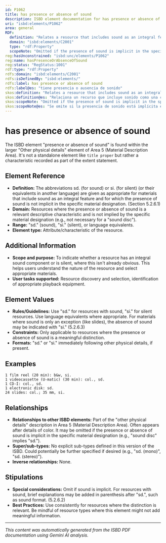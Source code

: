 ```yaml
---
id: P1062
title: has presence or absence of sound
description: ISBD element documentation for has presence or absence of sound
uri: "isbd:elements/P1062"
area: general
RDF:
  definition: "Relates a resource that includes sound as an integral feature to the abbreviations \"sd.\" (for sound) or \"si.\" (for silent) (or their equivalents in another language)."
  domain: "isbd:elements/C2001"
  type: "rdf:Property"
  scopeNote: "Omitted if the presence of sound is implicit in the specific material designation."
reg:hasUnconstrained: "isbd:unc/elements/P1062"
reg:name: hasPresenceOrAbsenceOfSound
reg:status: "RegStatus:1001"
rdf:type: "rdf:Property"
rdfs:domain: "isbd:elements/C2001"
rdfs:isDefinedBy: "isbd:elements/"
rdfs:label: has presence or absence of sound
rdfs:label@es: "tiene presencia o ausencia de sonido"
skos:definition: "Relates a resource that includes sound as an integral feature to the abbreviations \"sd.\" (for sound) or \"si.\" (for silent) (or their equivalents in another language)."
skos:definition@es: "Relaciona un recurso que incluye sonido como una característica integral con las abreviaturas “son.” (para “sonoro”) o “sil.” (para “silencio”) (o sus equivalentes en otra lengua)."
skos:scopeNote: "Omitted if the presence of sound is implicit in the specific material designation."
skos:scopeNote@es: "Se omite si la presencia de sonido está implícita en la designación específica del material."
---
```

# has presence or absence of sound

The ISBD element "presence or absence of sound" is found within the larger "Other physical details" element of Area 5 (Material Description Area).  It's not a standalone element like `title proper` but rather a characteristic recorded as part of the extent statement.

## Element Reference

- **Definition:** The abbreviations sd. (for sound) or si. (for silent) (or their equivalents in another language) are given as appropriate for materials that include sound as an integral feature and for which the presence of sound is not implicit in the specific material designation. (Section 5.2.6.1)
- **Domain:**  Resources where the presence or absence of sound is a relevant descriptive characteristic and is not implied by the specific material designation (e.g., not necessary for a "sound disc").
- **Range:**  "sd." (sound), "si." (silent), or language equivalents.
- **Element type:** Attribute/characteristic of the resource.

## Additional Information

- **Scope and purpose:** To indicate whether a resource has an integral sound component or is silent, where this isn't already obvious. This helps users understand the nature of the resource and select appropriate materials.
- **User tasks supported:**  Resource discovery and selection, identification of appropriate playback equipment.


## Element Values

- **Rules/Guidelines:** Use "sd." for resources with sound, "si." for silent resources.  Use language equivalents where appropriate.  For materials where sound is only an exception (like slides), the absence of sound may be indicated with "si." (5.2.6.3)
- **Constraints:**  Only applicable to resources where the presence or absence of sound is a meaningful distinction.
- **Formats:**  "sd." or "si." immediately following other physical details, if present.


## Examples

```
1 film reel (20 min): b&w, si.
1 videocassette (U-matic) (30 min): col., sd.
1 CD-I: col., sd. 
1 electronic disk: sd.
24 slides: col.; 35 mm, si.
```

## Relationships

- **Relationships to other ISBD elements:** Part of the "other physical details" description in Area 5 (Material Description Area). Often appears after details of color. It may be omitted if the presence or absence of sound is implicit in the specific material designation (e.g., "sound disc" implies "sd.").
- **Super/sub-types:** No explicit sub-types defined in this version of the ISBD. Could potentially be further specified if desired (e.g., "sd. (mono)", "sd. (stereo)").
- **Inverse relationships:** None.



## Stipulations

- **Special considerations:** Omit if sound is implicit. For resources with sound, brief explanations may be added in parenthesis after "sd.", such as sound format. (5.2.6.2)
- **Best Practices:** Use consistently for resources where the distinction is relevant.  Be mindful of resource types where this element might not add meaningful information.


---

*This content was automatically generated from the ISBD PDF documentation using Gemini AI analysis.*

